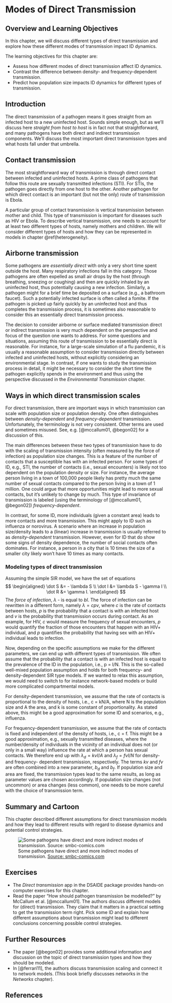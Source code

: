 # Modes of Direct Transmission


## Overview and Learning Objectives
In this chapter, we will discuss different types of direct transmission and explore how these different modes of transmission impact ID dynamics.

The learning objectives for this chapter are:

* Assess how different modes of direct transmission affect ID dynamics.
* Contrast the difference between density- and frequency-dependent transmission.
* Predict how population size impacts ID dynamics for different types of transmission.


## Introduction
The direct transmission of a pathogen means it goes straight from an infected host to a new uninfected host. Sounds simple enough, but as we'll discuss here _straight from host to host_ is in fact not that straightforward, and many pathogens have both direct and indirect transmission components. We'll discuss the most important direct transmission types and what hosts fall under that umbrella.

## Contact transmission
The most straightforward way of transmission is through direct contact between infected and uninfected hosts. A prime class of pathogens that follow this route are sexually transmitted infections (STI). For STIs, the pathogen goes directly from one host to the other. Another pathogen for which direct contact is an important (but not the only) route of transmission is Ebola.

A particular group of contact transmission is vertical transmission between mother and child. This type of transmission is important for diseases such as HIV or Ebola. To describe vertical transmission, one needs to account for at least two different types of hosts, namely mothers and children. We will consider different types of hosts and how they can be represented in models in chapter \@ref(heterogeneity).


## Airborne transmission
Some pathogens are _essentially direct_ with only a very short time spent outside the host. Many respiratory infections fall in this category. Those pathogens are often expelled as small air drops by the host (through breathing, sneezing or coughing) and then are quickly inhaled by an uninfected host, thus potentially causing a new infection. Similarly, a pathogen might for a brief time be deposited on a surface  (e.g., a bathroom faucet). Such a potentially infected surface is often called a fomite. If the pathogen is picked up fairly quickly by an uninfected host and thus completes the transmission process, it is sometimes also reasonable to consider this an essentially direct transmission process.

The decision to consider airborne or surface mediated transmission direct or indirect transmission is very much dependent on the perspective and focus of the question one wants to address. For some questions and situations, assuming this route of transmission to be essentially direct is reasonable. For instance, for a large-scale simulation of a flu pandemic, it is usually a reasonable assumption to consider transmission directly between infected and uninfected hosts, without explicitly considering an environmental stage. In contrast, if one wants to study the transmission process in detail, it might be necessary to consider the short time the pathogen explicitly spends in the environment and thus using the perspective discussed in the _Environmental Transmission_ chapter.



## Ways in which direct transmission scales
For direct transmission, there are important ways in which transmission can scale with population size or population density. One often distinguishes between _density-dependent_  and _frequency-dependent_ transmission. Unfortunately, the terminology is not very consistent. Other terms are used and sometimes misused. See, e.g. [@mccallum01, @begon02] for a discussion of this.

The main differences between these two types of transmission have to do with the scaling of transmission intensity (often measured by the force of infection) as population size changes. This is a feature of the number of contacts that a susceptible has with an infected person. For some types of ID, e.g., STI, the number of contacts (i.e., sexual encounters) is likely not too dependent on the population density or size. For instance, the average person living in a town of 100,000 people likely has pretty much the same number of sexual contacts compared to the person living in a town of 1 million. One could argue that more opportunities might lead to more sexual contacts, but it's unlikely to change by much. This type of invariance of transmission is labeled (using the terminology of [@mccallum01, @begon02]) _frequency-dependent_.

In contrast, for some ID, more individuals (given a constant area) leads to more contacts and more transmission. This might apply to ID such as influenza or norovirus. A scenario where an increase in population size/density leads to a (linear) increase in transmission is usually referred to as _density-dependent_ transmission. However, even for ID that do show some signs of density dependence, the number of social contacts often dominates. For instance, a person in a city that is 10 times the size of a smaller city likely won't have 10 times as many contacts.



### Modeling types of direct transmission {#myadvancedbox}
Assuming the simple SIR model, we have the set of equations
$$ 
\begin{aligned}
\dot S &= - \lambda S \\
\dot I &= \lambda S  - \gamma I \\
\dot R &= \gamma I.
\end{aligned}
$$
The _force of infection_, $\lambda$ - is equal to _bI_. The force of infection can be rewritten in a different form, namely $\lambda= cpv$, where _c_ is the rate of contacts between hosts, _p_ is the probability that a contact is with an infected host and _v_ is the probability that transmission occurs during contact. As an example, for HIV, _c_ would measure the frequency of sexual encounters, _p_ would quantify the fraction of those encounters that happen with an HIV+ individual, and _p_ quantifies the probability that having sex with an HIV+ individual leads to infection.

Now, depending on the specific assumptions we make for the different parameters, we can end up with different types of transmission. We often assume that the probability that a contact is with an infected host is equal to the prevalence of the ID in the population, i.e., p = I/N. This is the so-called well-mixed population assumption and holds for both frequency- and density-dependent SIR type models. If we wanted to relax this assumption, we would need to switch to for instance network-based models or build more complicated compartmental models.

For density-dependent transmission, we assume that the rate of contacts is proportional to the density of hosts, i.e., c = kN/A, where N is the population size and A the area, and k is some constant of proportionality. As stated above, this might be a good approximation for some ID and scenarios, e.g., influenza.

For frequency-dependent transmission, we assume that the rate of contacts is fixed and independent of the density of hosts, i.e., c = f. This might be a good approximation, e.g., sexually transmitted diseases, where the number/density of individuals in the vicinity of an individual does not (or only in a small way) influence the rate at which a person has sexual contacts. We therefore end up with $\lambda_d= kv I/A$ and $\lambda_f= fv I/N$ for density- and frequency- dependent transmission, respectively. The terms _kv_ and _fv_ are often combined into a new parameter, _b~d~_ and _b~f~_.  If population size and area are fixed, the transmission types lead to the same results, as long as parameter values are chosen accordingly.  If population size changes (not uncommon) or area changes (less common), one needs to be more careful with the choice of transmission term.



## Summary and Cartoon
This chapter described different assumptions for direct transmission models and how they lead to different results with regard to disease dynamics and potential control strategies.

![Some pathogens have direct and more indirect modes of transmission. [Source: smbc-comics.com](http://www.smbc-comics.com/)](./images/smbctransmissionmode.png)


## Exercises
* The _Direct transmission_ app in the DSAIDE package provides hands-on computer exercises for this chapter.
* Read the paper "How should pathogen transmission be modelled? " by McCallum et al. [@mccallum01]. The authors discuss different models for (direct) transmission. They claim that it matters in a practical setting to get the transmission term right. Pick some ID and explain how different assumptions about transmission might lead to different conclusions concerning possible control strategies. 

## Further Resources
* The paper [@begon02] provides some additional information and discussion on the topic of direct transmission types and how they should be modeled.
* In [@ferrari11], the authors discuss transmission scaling and connect it to network models. (This book briefly discusses networks in the _Networks _ chapter).


## References

